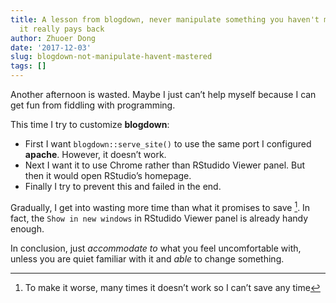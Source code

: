 ```yaml
---
title: A lesson from blogdown, never manipulate something you haven't mastered unless
  it really pays back
author: Zhuoer Dong
date: '2017-12-03'
slug: blogdown-not-manipulate-havent-mastered
tags: []
---
```


Another afternoon is wasted. Maybe I just can't help myself because I can get fun from fiddling with programming.

This time I try to customize **blogdown**:

- First I want `blogdown::serve_site()` to use the same port I configured **apache**. However, it doesn't work. 
- Next I want it to use Chrome rather than RStudido Viewer panel. But then it would open RStudio's homepage. 
- Finally I try to prevent this and failed in the end.

Gradually, I get into wasting more time than what it promises to save ^[To make it worse, many times it doesn't work so I can't save any time]. In fact, the `Show in new windows` in RStudido Viewer panel is already handy enough.

In conclusion, just _accommodate to_ what you feel uncomfortable with, unless you are quiet familiar with it and _able_ to change something.

